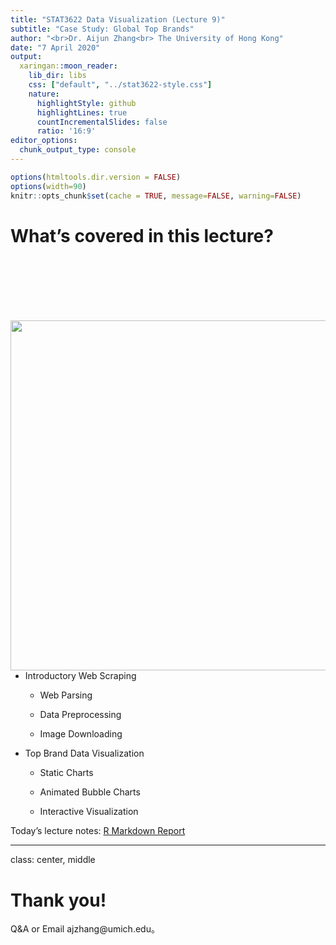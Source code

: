 ```yaml
---
title: "STAT3622 Data Visualization (Lecture 9)"
subtitle: "Case Study: Global Top Brands"
author: "<br>Dr. Aijun Zhang<br> The University of Hong Kong"
date: "7 April 2020"
output:
  xaringan::moon_reader:
    lib_dir: libs
    css: ["default", "../stat3622-style.css"]
    nature:
      highlightStyle: github
      highlightLines: true
      countIncrementalSlides: false
      ratio: '16:9'
editor_options: 
  chunk_output_type: console
---
```

```r
options(htmltools.dir.version = FALSE)
options(width=90)
knitr::opts_chunk$set(cache = TRUE, message=FALSE, warning=FALSE)
```


  
# What's covered in this lecture?

<img style="float: right; width: 560px; padding:100px 0 0 0;" src="WebScraping.png">

- Introductory Web Scraping
  
  - Web Parsing
  
  - Data Preprocessing

  - Image Downloading

- Top Brand Data Visualization

  - Static Charts

  - Animated Bubble Charts
  
  - Interactive Visualization


Today's lecture notes: [R Markdown Report](Lecture9_Brands.html)


---
class: center, middle

# Thank you! 

Q&A or Email ajzhang@umich.edu。



